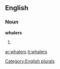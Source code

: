 
==English==

===Noun===
'''whalers'''

# {{plural of|[[whaler]]}}

[[Category:English plurals]]

[[ar:whalers]]
[[it:whalers]]